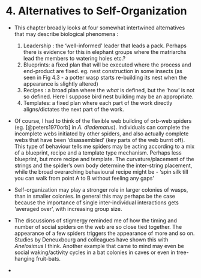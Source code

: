 # 4. Alternatives to Self-Organization

* This chapter broadly looks at four somewhat intertwined alternatives that may
describe biological phenomena : 
  1. Leadership : the 'well-informed' leader that leads a pack. Perhaps there is
  evidence for this in elephant groups where the matriarchs lead the members
  to watering holes etc.?
  1. Blueprints: a fixed plan that will be executed where the process and end-product are
  fixed. eg. nest construction in some insects (as seen in Fig 4.3 - a potter wasp 
  starts re-building its nest when the appearance is slightly altered)
  1. Recipes : a broad plan where the *what* is defined, but the 'how' is not so defined. 
  Here I suppose bird nest building may be an appropriate. 
  1. Templates: a fixed plan where each part of the work directly aligns/dictates the
  next part of the work.
  
* Of course, I had to think of the flexible web building of orb-web spiders (eg. [@peters1970orb] in *A. diadematus*).
Individuals can complete the incomplete webs initiated by other spiders, and also 
actually complete webs that have been 'disassembled' (key parts of the web burnt off). This type of 
behaviour tells me spiders may be acting according to a mix of a blueprint, recipe and a template
type mechanism. Perhaps less blueprint, but more recipe and template. The curvature/placement 
of the strings and the spider's own body determine the inter-string placement, while the broad 
overarching behavioural recipe might be - 'spin silk till you can walk from point A to B without
feeling any gaps'

* Self-organization may play a stronger role in larger colonies of wasps, than in smaller colonies. In general this may perhaps
be the case because the importance of single inter-individual interactions gets 'averaged over', with increasing group size. 
* The discussions of stigmergy reminded me of how the timing and number of social spiders on the web are so close tied together. The
appearance of a few spiders triggers the appearance of more and so on. Studies by Deneuxbourg and colleagues have shown this with 
*Anelosimus* I think. Another example that came to mind may even be social waking/activity cycles in a bat colonies in caves or even 
in tree-hanging fruit-bats. 

* 
